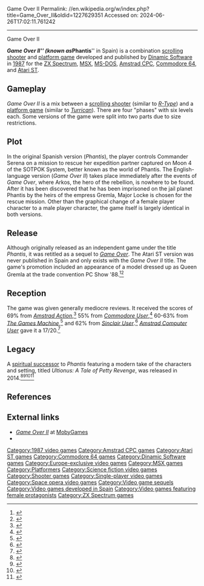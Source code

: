 Game Over II
Permalink: //en.wikipedia.org/w/index.php?title=Game_Over_II&oldid=1227629351
Accessed on: 2024-06-26T17:02:11.761242



------
Game Over II
{{Short description|1987 video game}}
{{Infobox video game
|image = Game Over II Cover.jpg
|image_size = 256px
|caption = Cover art by [[Luis Royo]]
|developer = [[Dinamic Software]]
|publisher = Dinamic Software
|designer = Carlos Abril<br>Javier Cubedo
|artist = [[Luis Royo]]
|series = ''[[Game Over (video game)|Game Over]]''
|released = {{vgrelease|EU|1987}}
|genre = [[Scrolling shooter]], [[Platform game|platform]]
|modes = [[Single-player video game|Single-player]]
|platforms = [[ZX Spectrum]], [[MSX]], [[IBM PC compatible|IBM PC]], [[Amstrad CPC]], [[Commodore 64]], [[Atari ST]]
}}

'''''Game Over II''''' (known as '''''Phantis''''' in Spain) is a combination [[scrolling shooter]] and [[platform game]] developed and published by [[Dinamic Software]] in [[1987 in video gaming|1987]] for the [[ZX Spectrum]], [[MSX]], [[MS-DOS]], [[Amstrad CPC]], [[Commodore 64]], and [[Atari ST]].

==Gameplay==
''Game Over II'' is a mix between a [[scrolling shooter]] (similar to ''[[R-Type]]'') and a [[platform game]] (similar to ''[[Turrican]]''). There are four "phases" with six levels each. Some versions of the game were split into two parts due to size restrictions.{{citation needed|date=December 2016}}

==Plot==
In the original Spanish version (''Phantis''), the player controls Commander Serena on a mission to rescue her expedition partner captured on Moon 4 of the SOTPOK System, better known as the world of Phantis. The English-language version (''Game Over II'') takes place immediately after the events of ''Game Over'', where Arkos, the hero of the rebellion, is nowhere to be found. After it has been discovered that he has been imprisoned on the jail planet Phantis by the heirs of the empress Gremla, Major Locke is chosen for the rescue mission. Other than the graphical change of a female player character to a male player character, the game itself is largely identical in both versions.

==Release==
Although originally released as an independent game under the title ''Phantis'', it was retitled as a sequel to ''[[Game Over (video game)|Game Over]]''. The Atari ST version was never published in Spain and only exists with the ''Game Over II'' title. The game's promotion included an appearance of a model dressed up as Queen Gremla at the trade convention PC Show '88.<ref>{{cite web|url=https://archive.org/stream/MSXClub/MSX%20Club%2046#page/n5/mode/2up/|title=MSX Club|access-date=26 November 2014}}</ref><ref>{{cite web|url=https://archive.org/details/microhobby-magazine-179.pdf|title=MicroHobby Magazine Issue 179|publisher=|via=Internet Archive}}</ref>

==Reception==
The game was given generally mediocre reviews. It received the scores of 69% from ''[[Amstrad Action]]'',<ref>{{cite web|url=https://archive.org/stream/amstrad-action-038/Amstrad_Action_038#page/n39/mode/1up/|title=Amstrad Action Issue 038|access-date=26 November 2014}}</ref> 55% from ''[[Commodore User]]'',<ref>{{cite web|url=https://archive.org/details/commodore-user-magazine-63|title=Commodore User Magazine Issue 63|date=1 December 1988|publisher=|via=Internet Archive}}</ref> 60-63% from ''[[The Games Machine]]'',<ref>{{cite web|url=https://archive.org/stream/thegamesmachine-12/TheGamesMachine_12_Nov_1988#page/n63/|title=The Games Machine Magazine Issue 12|date=November 1988 |access-date=26 November 2014}}</ref> and 62% from ''[[Sinclair User]]''.<ref>{{cite web|url=https://archive.org/stream/sinclair-user-magazine-080/SinclairUser_080_Nov_1988#page/n49/mode/2up/|title=Sinclair User Magazine Issue 080|date=November 1988 |access-date=26 November 2014}}</ref> ''[[Amstrad Computer User]]'' gave it a 17/20.<ref>{{cite web|url=https://archive.org/details/AmstradComputerUser200786|title=Amstrad Computer User 01-90 (Aug 84 - May 92)|publisher=|via=Internet Archive}}</ref>

==Legacy==
A [[spiritual successor]] to ''Phantis'' featuring a modern take of the characters and setting, titled ''Ultionus: A Tale of Petty Revenge'', was released in 2014.<ref>{{cite web | url=https://www.nintendo.co.uk/Games/Nintendo-Switch-download-software/Ultionus-A-Tale-of-Petty-Revenge-2193155.html | title=Ultionus: A Tale of Petty Revenge}}</ref><ref>{{cite web | url=https://www.moddb.com/games/ultionus-tale-of-petty-revenge/reviews/532318 | title=Review by wolfman11983 - Ultionus: A Tale of Petty Revenge | date=12 December 2013}}</ref><ref>{{cite web | url=https://darkfalzx.itch.io/ultionus | title=Ultionus: A Tale of Petty Revenge by darkfalzx | last=Bado | first=Andrew | website=itch.io | access-date=2 August 2020}}</ref><ref>{{cite web | url=https://mashthosebuttons.com/review/ultionus-a-tale-of-petty-revenge-review/ | title=Ultionus: A Tale of Petty Revenge &#91;Review&#93; | date=27 December 2013}}</ref>

==References==
{{reflist}}

==External links==
* [http://www.mobygames.com/game/game-over-ii ''Game Over II''] at [[MobyGames]]
* {{WoS game|id=0003676|name=Phantis}}

[[Category:1987 video games]]
[[Category:Amstrad CPC games]]
[[Category:Atari ST games]]
[[Category:Commodore 64 games]]
[[Category:Dinamic Software games]]
[[Category:Europe-exclusive video games]]
[[Category:MSX games]]
[[Category:Platformers]]
[[Category:Science fiction video games]]
[[Category:Shooter games]]
[[Category:Single-player video games]]
[[Category:Space opera video games]]
[[Category:Video game sequels]]
[[Category:Video games developed in Spain]]
[[Category:Video games featuring female protagonists]]
[[Category:ZX Spectrum games]]